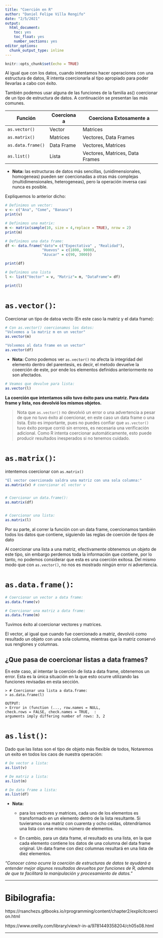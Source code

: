 ```yaml
---
title: "Coerción en R"
author: "Daniel Felipe Villa Rengifo"
date: "2/5/2021"
output: 
  html_document: 
    toc: yes
    toc_float: yes
    number_sections: yes
editor_options: 
  chunk_output_type: inline
---
```


```r
knitr::opts_chunk$set(echo = TRUE)
```

Al igual que con los datos, cuando intentamos hacer operaciones con una estructura de datos, R intenta coercionarla al tipo apropiado para poder llevarlas a cabo con éxito.

También podemos usar alguna de las funciones de la familia as() coercionar de un tipo de estructura de datos. A continuación se presentan las más comunes.

   Función       |   Coerciona a  |  Coerciona Extosamente a
-----------------|----------------|------------------------
  `as.vector()`  |     Vector     |       Matrices
  `as.matrix()`  |    Matrices    |   Vectores, Data Frames
`as.data.frame()`|   Data Frame   |    Vectores, Matrices
  `as.list()`    |     Lista      |Vectores, Matrices, Data Frames
  
+ __Nota:__ las estructuras de datos más sencillas, (unidimensionales, homogeneas) pueden ser coercionadas a otras más complejas (multidimensionales, heterogeneas), pero la operación inversa casi nunca es posible.

Expliquemos lo anterior dicho:

```r
# Definimos un vector:
v <- c("Ana", "Come", "Banana")
print(v)

# Definimos una matrix:
m <- matrix(sample(10, size = 4,replace = TRUE), nrow = 2)
print(m)

# Definimos una data frame:
df <- data.frame("dato"= c("Expectativa" , "Realidad"),
                 "Huevos" = c(1800, 9000),
                 "Azucar" = c(90, 3000))

print(df)

# Definimos una lista
l <- list("Vector" = v, "Matriz"= m, "DataFrame"= df)

print(l)
```

# `as.vector()`:

Coercionar un tipo de datoa vecto (En este caso la matriz y el data frame):

```r
# Con as.vector() coercionamos los datos:
"Volvemos a la matriz m en un vector"
as.vector(m) 

"Volvemos al data frame en un vector"
as.vector(df)
```

+ __Nota:__ Como podemos ver `as.vector()` no afecta la integridad del elemento dentro del parentesis, es decir, el metodo devuelve la coeerción de este, por ende los elementos definidos anteriormente no son afectados.


```r
# Veamos que devulve para lista:
as.vector(l)

```

__La coerción que intentamos sólo tuvo éxito para una matriz. Para data frame y lista, nos devolvió los mismos objetos.__

> Nota que `as.vector()` no devolvió un error o una advertencia a pesar de que no tuvo éxito al coercionar, en este caso un data frame o una lista. Esto es importante, pues no puedes confiar que `as.vector()` tuvo éxito porque corrió sin errores, es necesaria una verificación adicional. Como R intenta coercionar automáticamente, esto puede producir resultados inesperados si no tenemos cuidado.

# `as.matrix()`:

intentemos coercionar con `as.matrix()`

```r
"El vector coercionado saldra una matriz con una sola columna:"
as.matrix(v) # coercionar el vector v


# Coercionar un data.frame():
as.matrix(df)


# Coercionar una lista:
as.matrix(l)


```
Por su parte, al correr la función con un data frame, coercionamos también todos los datos que contiene, siguiendo las reglas de coerción de tipos de dato

Al coercionar una lista a una matriz, efectivamente obtenemos un objeto de este tipo, sin embargo perdemos toda la información que contiene, por lo tanto, no podemos considerar que esta es una coerción exitosa. Del mismo modo que con `as.vector()`, no nos es mostrado ningún error ni advertencia.


# `as.data.frame()`:

```r
# Coercionar un vector a data frame:
as.data.frame(v)

# Coercionar una matriz a data frame:
as.data.frame(m)
```

Tuvimos éxito al coercionar vectores y matrices.

El vector, al igual que cuando fue coercionado a matriz, devolvió como resultado un objeto con una sola columna, mientras que la matriz conservó sus renglones y columnas.

## ¿Que pasa de coercionar listas a data frames?

En este caso, al intentar la coerción de lista a data frame, obtenemos un error. Esta es la única situación en la que esto ocurre utilizando las funciones revisadas en esta sección.

    > # Coercionar una lista a data.frame:
    > as.data.frame(l)
    
    OUTPUT:
    > Error in (function (..., row.names = NULL,
    check.rows = FALSE, check.names = TRUE,  :
    arguments imply differing number of rows: 3, 2


# `as.list()`:

Dado que las listas son el tipo de objeto más flexible de todos, Notaremos un exito en todos los caos de nuestra operación:

```r
# De vector a lista:
as.list(v)

# De matriz a lista:
as.list(m)

# De data frame a lista:
as.list(df)


```


+ __Nota:__
  * para los vectores y matrices, cada uno de los       elementos es transformado en un elemento dentro     de la lista resultante. Si tuvieramos una matriz     con cuarenta y ocho celdas, obtendríamos una        lista con ese mismo número de elementos.
  
  * En cambio, para un data frame, el resultado es      una lista, en la que cada elemento contiene los     datos de una columna del data frame original. Un     data frame con diez columnas resultará en una       lista de diez elementos.



_"Conocer cómo ocurre la coerción de estructuras de datos te ayudará a entender mejor algunos resultados devueltos por funciones de R, además de que te facilitará la manipulación y procesamiento de datos."_ 

----------------------------------------------------

# Bibilografia:

https://rsanchezs.gitbooks.io/rprogramming/content/chapter2/explicitcoercion.html

https://www.oreilly.com/library/view/r-in-a/9781449358204/ch05s08.html

----------------------------------------------------



